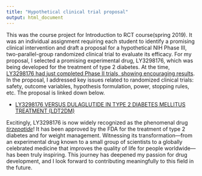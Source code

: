 ```yaml
---
title: "Hypothetical clinical trial proposal"
output: html_document
---
```


This was the course project for Introduction to RCT course(spring 2019). It was an individual assignment requiring each student to identify a promising clinical intervention and draft a proposal for a hypothetical NIH Phase III, two-parallel-group randomized clinical trial to evaluate its efficacy. For my proposal, I selected a promising experimental drug, LY3298176, which was being developed for the treatment of type 2 diabetes. At the time, [LY3298176 had just completed Phase II trials, showing encouraging results](https://www.thelancet.com/journals/lancet/article/PIIS0140-6736(18)32260-8/fulltext). In the proposal, I addressed key issues related to randomized clinical trials: safety, outcome variables, hypothesis formulation, power, stopping rules, etc. The proposal is linked down below.

* [LY3298176 VERSUS DULAGLUTIDE IN TYPE 2 DIABETES MELLITUS TREATMENT (LDT2DM)](.\\files\\Final_Proposal_Haoran.pdf)

Excitingly, LY3298176 is now widely recognized as the phenomenal drug [*tirzepatide*](https://en.wikipedia.org/wiki/Tirzepatide)! It has been approved by the FDA for the treatment of type 2 diabetes and for weight management. Witnessing its transformation—from an experimental drug known to a small group of scientists to a globally celebrated medicine that improves the quality of life for people worldwide—has been truly inspiring. This journey has deepened my passion for drug development, and I look forward to contributing meaningfully to this field in the future.